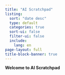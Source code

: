 ```yaml
---
title: "AI Scratchpad"
listing:
  sort: "date desc"
  type: default
  categories: true
  sort-ui: false
  filter-ui: false
  include:
    lang: en
page-layout: full
title-block-banner: true
---
```


**Welcome to AI Scratchpad**
